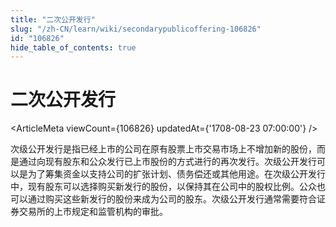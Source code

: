 ```yaml
---
title: "二次公开发行"
slug: "/zh-CN/learn/wiki/secondarypublicoffering-106826"
id: "106826"
hide_table_of_contents: true
---
```



# 二次公开发行

<ArticleMeta viewCount={106826} updatedAt={'1708-08-23 07:00:00'} />

次级公开发行是指已经上市的公司在原有股票上市交易市场上不增加新的股份，而是通过向现有股东和公众发行已上市股份的方式进行的再次发行。次级公开发行可以是为了筹集资金以支持公司的扩张计划、债务偿还或其他用途。在次级公开发行中，现有股东可以选择购买新发行的股份，以保持其在公司中的股权比例。公众也可以通过购买这些新发行的股份来成为公司的股东。次级公开发行通常需要符合证券交易所的上市规定和监管机构的审批。
